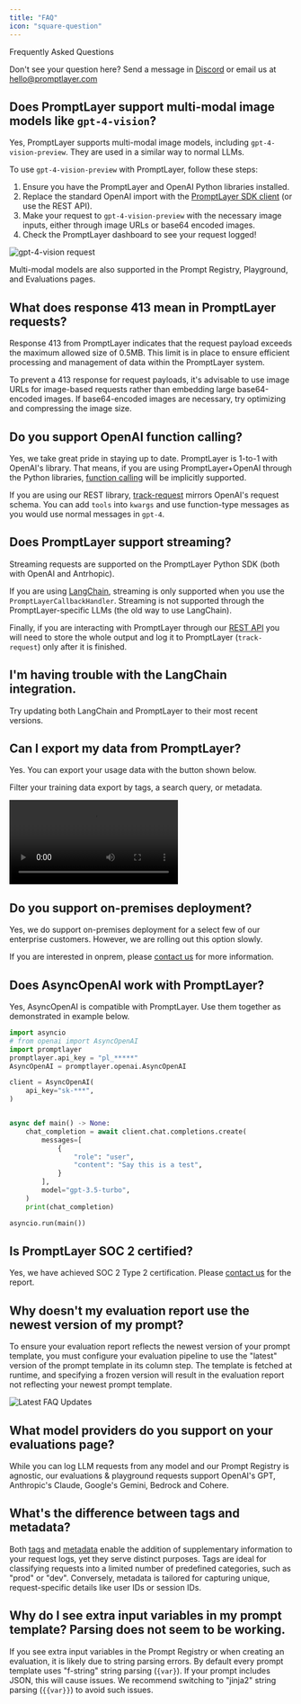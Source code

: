 ```yaml
---
title: "FAQ"
icon: "square-question"
---
```


Frequently Asked Questions

Don't see your question here? Send a message in [Discord](https://discord.gg/DBAhQbW39S) or email us at hello@promptlayer.com

## Does PromptLayer support multi-modal image models like `gpt-4-vision`?

Yes, PromptLayer supports multi-modal image models, including `gpt-4-vision-preview`. They are used in a similar way to normal LLMs.

To use `gpt-4-vision-preview` with PromptLayer, follow these steps:

1. Ensure you have the PromptLayer and OpenAI Python libraries installed.
2. Replace the standard OpenAI import with the [PromptLayer SDK client](/languages/python) (or use the REST API).
3. Make your request to `gpt-4-vision-preview` with the necessary image inputs, either through image URLs or base64 encoded images.
4. Check the PromptLayer dashboard to see your request logged!

![gpt-4-vision request](/images/gpt-4-vision-preview.png)

Multi-modal models are also supported in the Prompt Registry, Playground, and Evaluations pages.
 
## What does response 413 mean in PromptLayer requests?

Response 413 from PromptLayer indicates that the request payload exceeds the maximum allowed size of 0.5MB. This limit is in place to ensure efficient processing and management of data within the PromptLayer system.

To prevent a 413 response for request payloads, it's advisable to use image URLs for image-based requests rather than embedding large base64-encoded images. If base64-encoded images are necessary, try optimizing and compressing the image size.

## Do you support OpenAI function calling?

Yes, we take great pride in staying up to date. PromptLayer is 1-to-1 with OpenAI's library. That means, if you are using PromptLayer+OpenAI through the Python libraries, [function calling](https://platform.openai.com/docs/guides/function-calling) will be implicitly supported.

If you are using our REST library, [track-request](/reference/track-request) mirrors OpenAI's request schema. You can add `tools` into `kwargs` and use function-type messages as you would use normal messages in `gpt-4`.

## Does PromptLayer support streaming?

Streaming requests are supported on the PromptLayer Python SDK (both with OpenAI and Antrhopic).

If you are using [LangChain](/languages/langchain), streaming is only supported when you use the `PromptLayerCallbackHandler`. Streaming is not supported through the PromptLayer-specific LLMs (the old way to use LangChain).

Finally, if you are interacting with PromptLayer through our [REST API](/languages/rest-api) you will need to store the whole output and log it to PromptLayer (`track-request`) only after it is finished.

## I'm having trouble with the LangChain integration.

Try updating both LangChain and PromptLayer to their most recent versions.

## Can I export my data from PromptLayer?

Yes. You can export your usage data with the button shown below. 

Filter your training data export by tags, a search query, or metadata.

<video controls = "controls">
  <source src="/videos/export.mp4" type = "video/mp4" />
</video>

## Do you support on-premises deployment?

Yes, we do support on-premises deployment for a select few of our enterprise customers. However, we are rolling out this option slowly. 

If you are interested in onprem, please [contact us](mailto:hello@promptlayer.com) for more information.

## Does AsyncOpenAI work with PromptLayer?

Yes, AsyncOpenAI is compatible with PromptLayer. Use them together as demonstrated in example below.

```python
import asyncio
# from openai import AsyncOpenAI
import promptlayer
promptlayer.api_key = "pl_*****"
AsyncOpenAI = promptlayer.openai.AsyncOpenAI

client = AsyncOpenAI(
    api_key="sk-***",
)


async def main() -> None:
    chat_completion = await client.chat.completions.create(
        messages=[
            {
                "role": "user",
                "content": "Say this is a test",
            }
        ],
        model="gpt-3.5-turbo",
    )
    print(chat_completion)

asyncio.run(main())
```

## Is PromptLayer SOC 2 certified?

Yes, we have achieved SOC 2 Type 2 certification. Please [contact us](mailto:hello@promptlayer.com) for the report.

## Why doesn't my evaluation report use the newest version of my prompt?

To ensure your evaluation report reflects the newest version of your prompt template, you must configure your evaluation pipeline to use the "latest" version of the prompt template in its column step. The template is fetched at runtime, and specifying a frozen version will result in the evaluation report not reflecting your newest prompt template.

![Latest FAQ Updates](/images/latest-faq.png)

## What model providers do you support on your evaluations page?

While you can log LLM requests from any model and our Prompt Registry is agnostic, our evaluations & playground requests support OpenAI's GPT, Anthropic's Claude, Google's Gemini, Bedrock and Cohere.

## What's the difference between tags and metadata?

Both [tags](/features/prompt-history/tagging-requests) and [metadata](/features/prompt-history/metadata) enable the addition of supplementary information to your request logs, yet they serve distinct purposes. Tags are ideal for classifying requests into a limited number of predefined categories, such as "prod" or "dev". Conversely, metadata is tailored for capturing unique, request-specific details like user IDs or session IDs.

## Why do I see extra input variables in my prompt template? Parsing does not seem to be working.

If you see extra input variables in the Prompt Registry or when creating an evaluation, it is likely due to string parsing errors. By default every prompt template uses "f-string" string parsing (`{var}`). If your prompt includes JSON, this will cause issues. We recommend switching to "jinja2" string parsing (`{{var}}`) to avoid such issues.